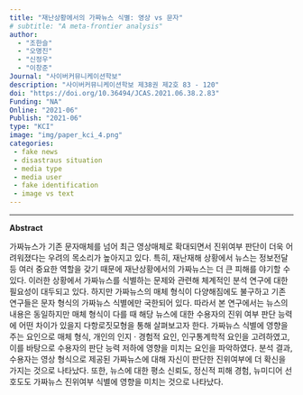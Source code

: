 ```yaml
---
title: "재난상황에서의 가짜뉴스 식별: 영상 vs 문자"
# subtitle: "A meta-frontier analysis"
author: 
  - "조한슬"
  - "오명진"
  - "신정우"
  - "이창준"
Journal: "사이버커뮤니케이션학보"
description: "사이버커뮤니케이션학보 제38권 제2호 83 - 120"
doi: "https://doi.org/10.36494/JCAS.2021.06.38.2.83"
Funding: "NA"
Online: "2021-06"
Publish: "2021-06"
type: "KCI"
image: "img/paper_kci_4.png"
categories:
 - fake news
 - disastraus situation
 - media type
 - media user
 - fake identification
 - image vs text
---
```


------------------------------------------------------------------------

**Abstract**

가짜뉴스가 기존 문자매체를 넘어 최근 영상매체로 확대되면서 진위여부 판단이 더욱 어려워졌다는 우려의 목소리가 높아지고 있다. 특히, 재난재해 상황에서 뉴스는 정보전달 등 여러 중요한 역할을 갖기 때문에 재난상황에서의 가짜뉴스는 더 큰 피해를 야기할 수 있다. 이러한 상황에서 가짜뉴스를 식별하는 문제와 관련해 체계적인 분석 연구에 대한 필요성이 대두되고 있다. 하지만 가짜뉴스의 매체 형식이 다양해짐에도 불구하고 기존 연구들은 문자 형식의 가짜뉴스 식별에만 국한되어 있다. 따라서 본 연구에서는 뉴스의 내용은 동일하지만 매체 형식이 다를 때 해당 뉴스에 대한 수용자의 진위 여부 판단 능력에 어떤 차이가 있을지 다항로짓모형을 통해 살펴보고자 한다. 가짜뉴스 식별에 영향을 주는 요인으로 매체 형식, 개인의 인지 · 경험적 요인, 인구통계학적 요인을 고려하였고, 이를 바탕으로 수용자의 판단 능력 저하에 영향을 미치는 요인을 파악하였다. 분석 결과, 수용자는 영상 형식으로 제공된 가짜뉴스에 대해 자신이 판단한 진위여부에 더 확신을 가지는 것으로 나타났다. 또한, 뉴스에 대한 평소 신뢰도, 정신적 피해 경험, 뉴미디어 선호도도 가짜뉴스 진위여부 식별에 영향을 미치는 것으로 나타났다.
